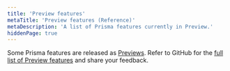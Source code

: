 ```yaml
---
title: 'Preview features'
metaTitle: 'Preview features (Reference)'
metaDescription: 'A list of Prisma features currently in Preview.'
hiddenPage: true
---
```


<TopBlock>

Some Prisma features are released as [Previews](../../../about/releases#preview). Refer to GitHub for the [full list of Preview features](https://github.com/prisma/prisma/issues/3108) and share your feedback.

</TopBlock>
